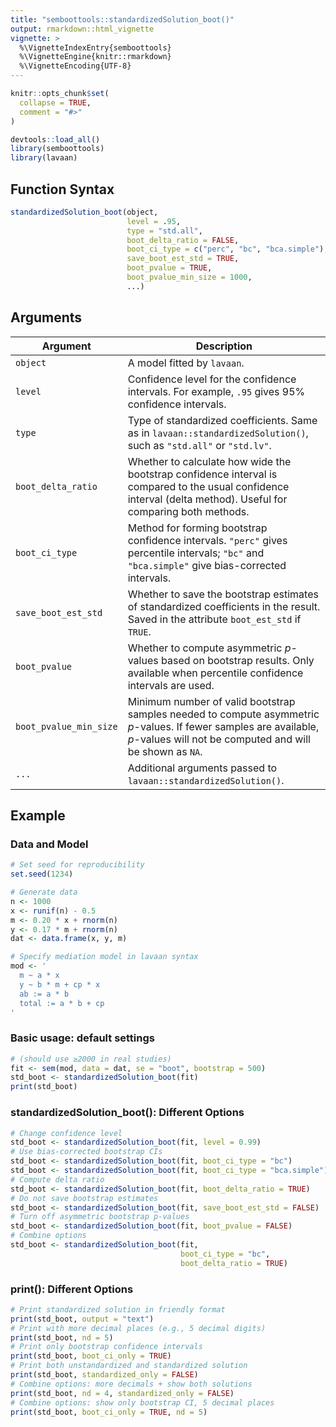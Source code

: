 ```yaml
---
title: "semboottools::standardizedSolution_boot()"
output: rmarkdown::html_vignette
vignette: >
  %\VignetteIndexEntry{semboottools}
  %\VignetteEngine{knitr::rmarkdown}
  %\VignetteEncoding{UTF-8}
---
```


```r
knitr::opts_chunk$set(
  collapse = TRUE,
  comment = "#>"
)
```

```r
devtools::load_all()
library(semboottools)
library(lavaan)
```

## Function Syntax

```r
standardizedSolution_boot(object,
                          level = .95,
                          type = "std.all",
                          boot_delta_ratio = FALSE,
                          boot_ci_type = c("perc", "bc", "bca.simple"),
                          save_boot_est_std = TRUE,
                          boot_pvalue = TRUE,
                          boot_pvalue_min_size = 1000,
                          ...)
```

## Arguments

| Argument               | Description                                                                                                                                                                                                |
|-----------------------|------------------------------------------------------------------------------------------------------------------------------------------------------------------------------------------------------------|
| `object`               | A model fitted by `lavaan`.                                                                                                                                |
| `level`                | Confidence level for the confidence intervals. For example, `.95` gives 95% confidence intervals.                                                                                                          |
| `type`                 | Type of standardized coefficients. Same as in `lavaan::standardizedSolution()`, such as `"std.all"` or `"std.lv"`.                                                                                           |
| `boot_delta_ratio`     | Whether to calculate how wide the bootstrap confidence interval is compared to the usual confidence interval (delta method). Useful for comparing both methods.                                            |
| `boot_ci_type`         | Method for forming bootstrap confidence intervals. `"perc"` gives percentile intervals; `"bc"` and `"bca.simple"` give bias-corrected intervals.                                                            |
| `save_boot_est_std`    | Whether to save the bootstrap estimates of standardized coefficients in the result. Saved in the attribute `boot_est_std` if `TRUE`.                                                                         |
| `boot_pvalue`          | Whether to compute asymmetric *p*-values based on bootstrap results. Only available when percentile confidence intervals are used.                                                                          |
| `boot_pvalue_min_size` | Minimum number of valid bootstrap samples needed to compute asymmetric *p*-values. If fewer samples are available, *p*-values will not be computed and will be shown as `NA`.                                |
| `...`                  | Additional arguments passed to `lavaan::standardizedSolution()`.                                                                                                                                             |

## Example

### Data and Model

```r
# Set seed for reproducibility
set.seed(1234)

# Generate data
n <- 1000
x <- runif(n) - 0.5
m <- 0.20 * x + rnorm(n)
y <- 0.17 * m + rnorm(n)
dat <- data.frame(x, y, m)

# Specify mediation model in lavaan syntax
mod <- '
  m ~ a * x
  y ~ b * m + cp * x
  ab := a * b
  total := a * b + cp
'
```

### Basic usage: default settings

```r
# (should use ≥2000 in real studies)
fit <- sem(mod, data = dat, se = "boot", bootstrap = 500)
std_boot <- standardizedSolution_boot(fit)
print(std_boot)
```


### standardizedSolution_boot(): Different Options

```r
# Change confidence level
std_boot <- standardizedSolution_boot(fit, level = 0.99)
# Use bias-corrected bootstrap CIs
std_boot <- standardizedSolution_boot(fit, boot_ci_type = "bc")
std_boot <- standardizedSolution_boot(fit, boot_ci_type = "bca.simple")
# Compute delta ratio
std_boot <- standardizedSolution_boot(fit, boot_delta_ratio = TRUE)
# Do not save bootstrap estimates
std_boot <- standardizedSolution_boot(fit, save_boot_est_std = FALSE)
# Turn off asymmetric bootstrap p-values
std_boot <- standardizedSolution_boot(fit, boot_pvalue = FALSE)
# Combine options
std_boot <- standardizedSolution_boot(fit,
                                      boot_ci_type = "bc",
                                      boot_delta_ratio = TRUE)
```

### print(): Different Options

```r

# Print standardized solution in friendly format
print(std_boot, output = "text")
# Print with more decimal places (e.g., 5 decimal digits)
print(std_boot, nd = 5)
# Print only bootstrap confidence intervals
print(std_boot, boot_ci_only = TRUE)
# Print both unstandardized and standardized solution
print(std_boot, standardized_only = FALSE)
# Combine options: more decimals + show both solutions
print(std_boot, nd = 4, standardized_only = FALSE)
# Combine options: show only bootstrap CI, 5 decimal places
print(std_boot, boot_ci_only = TRUE, nd = 5)
```
